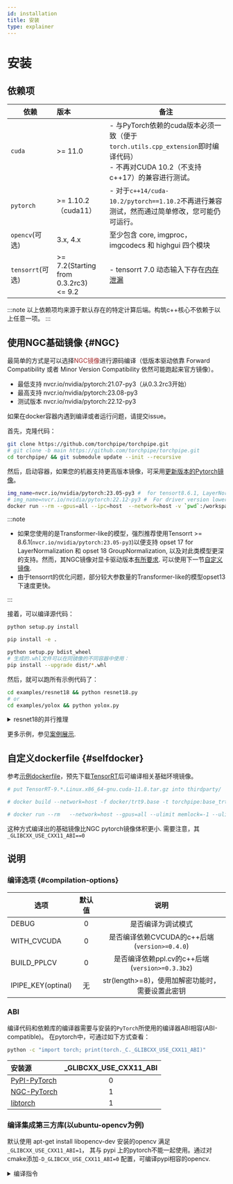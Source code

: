 ```yaml
---
id: installation
title: 安装
type: explainer
---
```



# 安装
<!-- Installation and Quick Start -->



## 依赖项

| 依赖             | 版本                   | 备注                                                                                                                                          |
|------------------|:-----------------------|---------------------------------------------------------------------------------------------------------------------------------------------|
| `cuda`           | >= 11.0                | - 与PyTorch依赖的cuda版本必须一致（便于`torch.utils.cpp_extension`即时编译代码） <br />- 不再对CUDA 10.2（不支持c++17）的兼容进行测试。            |
| `pytorch`        | >= 1.10.2（cuda11）      | - 对于`c++14/cuda-10.2/pytorch==1.10.2`不再进行兼容测试，然而通过简单修改，您可能仍可运行。                                                      |
| `opencv`(可选)   | 3.x, 4.x               | 至少包含 core, imgproc，imgcodecs 和 highgui 四个模块                                                                                          |
| `tensorrt`(可选) | >= 7.2(Starting from 0.3.2rc3)<br /><= 9.2 | - tensorrt 7.0 动态输入下存在[内存泄漏](https://github.com/NVIDIA/TensorRT/issues/351) |

:::note 
以上依赖项均来源于默认存在的特定计算后端。构筑c++核心不依赖于以上任意一项。
:::

## 使用NGC基础镜像 {#NGC}
最简单的方式是可以选择<font color='Brown'>NGC镜像</font>进行源码编译（低版本驱动依靠 Forward Compatibility 或者 Minor Version Compatibility 依然可能跑起来官方镜像）。
- 最低支持 nvcr.io/nvidia/pytorch:21.07-py3（从0.3.2rc3开始）
- 最高支持 nvcr.io/nvidia/pytorch:23.08-py3
- 测试版本 nvcr.io/nvidia/pytorch:22.12-py3

如果在docker容器内遇到编译或者运行问题，请提交issue。

首先，克隆代码：

```bash
git clone https://github.com/torchpipe/torchpipe.git
# git clone -b main https://github.com/torchpipe/torchpipe.git
cd torchpipe/ && git submodule update --init --recursive
```

然后，启动容器，如果您的机器支持更高版本镜像，可采用[更新版本的Pytorch镜像](https://catalog.ngc.nvidia.com/orgs/nvidia/containers/pytorch/tags)。

```bash
img_name=nvcr.io/nvidia/pytorch:23.05-py3 #  for tensort8.6.1, LayerNorm
# img_name=nvcr.io/nvidia/pytorch:22.12-py3 #  For driver version lower than 510
docker run --rm --gpus=all --ipc=host  --network=host -v `pwd`:/workspace  --shm-size 1G  --ulimit memlock=-1 --ulimit stack=67108864  --privileged=true  -w/workspace -it $img_name /bin/bash
```

:::note
- 如果您使用的是Transformer-like的模型，强烈推荐使用Tensorrt >= 8.6.1(`nvcr.io/nvidia/pytorch:23.05-py3`)以便支持 opset 17 for LayerNormalization 和 opset 18 GroupNormalization, 以及对此类模型更深的支持。然而，其NGC镜像对显卡驱动版本[有所要求](https://docs.nvidia.com/deeplearning/frameworks/pytorch-release-notes/rel-23-05.html#rel-23-05). 
可以使用下一节[自定义镜像](#selfdocker).
- 由于tensorrt的优化问题，部分较大参数量的Transformer-like的模型opset13下速度更快。


:::

接着，可以编译源代码：

<Tabs groupId="pip"  className="unique-tabs">
<TabItem value="sys" label="安装到系统">

```bash
python setup.py install
```
</TabItem>

<TabItem value="editable" label="可编辑模式">

```bash
pip install -e .
```

</TabItem>
<TabItem value="whl" label="打包">

```bash
python setup.py bdist_wheel
# 生成的.whl文件可以在同镜像的不同容器中使用：
pip install --upgrade dist/*.whl
```
</TabItem>
</Tabs>

然后，就可以跑所有示例代码了：

```bash
cd examples/resnet18 && python resnet18.py
# or 
cd examples/yolox && python yolox.py 
```

<details><summary>resnet18的并行推理</summary>

> 获取恰当的模型文件(目前支持 onnx, trt engine等).

```python
import torchvision.models as models
resnet18 = models.resnet18(pretrained=True).eval().cuda()

import tempfile, os, torch
model_path =  os.path.join(tempfile.gettempdir(), "./resnet18.onnx") 
resnet18 = models.resnet18(pretrained=True).eval().cuda()
data_bchw = torch.rand((1, 3, 224, 224)).cuda()
print("export: ", model_path)
torch.onnx.export(resnet18, data_bchw, model_path,
                  opset_version=17,
                  do_constant_folding=True,
                  input_names=["in"], output_names=["out"],dynamic_axes={"in": {0: "x"},"out": {0: "x"}})

# os.system(f"onnxsim {model_path} {model_path}")
```
 
> 现在你可以并发调用单模型了。
```python
import torch, torchpipe
model = torchpipe.pipe({'model': model_path,
                        'backend': "Sequential[cvtColorTensor,TensorrtTensor,SyncTensor]", # 后端引擎， 可见overview章节的解释。
                        'instance_num': 2, 'batching_timeout': '5', # 实例数和超时时间
                        'max': 4, # 模型优化范围最大值，也可以为 '4x3x224x224'
                        'mean': '123.675, 116.28, 103.53',#255*"0.485, 0.456, 0.406"，
                        'std': '58.395, 57.120, 57.375', # 将融合进tensorrt网络中
                        'color': 'rgb'}) # cvtColorTensor后端的参数： 目标颜色空间顺序
data = torch.zeros((1, 3, 224, 224)) # or torch.from_numpy(...)
input = {"data": data, 'color': 'bgr'}
model(input)  # 可并发调用
# 使用 "result" 作为数据输出标识；当然，其他键值也可自定义写入
print(input["result"].shape)  # 失败则此键值一定不存在，即使输入时已经存在。
```

</details>


更多示例，参见[案例展示](./showcase/showcase.mdx).


## 自定义dockerfile {#selfdocker}

参考[示例dockerfile](https://github.com/torchpipe/torchpipe/blob/main/docker/trt9.base)，预先下载[TensorRT](https://github.com/NVIDIA/TensorRT/tree/release/9.1#optional---if-not-using-tensorrt-container-specify-the-tensorrt-ga-release-build-path)后可编译相关基础环境镜像。
```bash
# put TensorRT-9.*.Linux.x86_64-gnu.cuda-11.8.tar.gz into thirdparty/

# docker build --network=host -f docker/trt9.base -t torchpipe:base_trt-9 .

# docker run --rm   --network=host --gpus=all --ulimit memlock=-1 --ulimit stack=67108864 --privileged=true  -v `pwd`:/workspace -it torchpipe:base_trt-9  /bin/bash 

```
这种方式编译出的基础镜像比NGC pytorch镜像体积更小. 需要注意，其`_GLIBCXX_USE_CXX11_ABI==0`



## 说明

### 编译选项 {#compilation-options}

| 选项               | 默认值 |                      说明                      |
|--------------------|:------:|:--------------------------------------------:|
| DEBUG              |   0    |               是否编译为调试模式               |
| WITH_CVCUDA        |   0    |          是否编译依赖CVCUDA的c++后端(`version>=0.4.0`)     |
| BUILD_PPLCV      |   0    |         是否编译依赖ppl.cv的c++后端  (`version>=0.3.3b2`)        |
| IPIPE_KEY(optinal) |   无   | str(length>=8)，使用加解密功能时，需要设置此密钥 |

<!-- | WITH_TENSORRT      |   1    |         是否编译依赖tensorrt的c++后端          | -->


### ABI
编译代码和依赖库的编译器需要与安装的`PyTorch`所使用的编译器ABI相容(ABI-compatible)。
在pytorch中，可通过如下方式查看：
```bash
python -c "import torch; print(torch._C._GLIBCXX_USE_CXX11_ABI)"
```
| 安装源                                                                       | _GLIBCXX_USE_CXX11_ABI |
|:-----------------------------------------------------------------------------|:----------------------:|
| [PyPI-PyTorch](https://pytorch.org/get-started/locally/)                     |           0            |
| [NGC-PyTorch](https://catalog.ngc.nvidia.com/orgs/nvidia/containers/pytorch) |           1            |
| [libtorch](https://pytorch.org/cppdocs/installing.html)                      |           1            |



### 编译集成第三方库(以ubuntu-opencv为例)

默认使用 apt-get install libopencv-dev 安装的opencv 满足`_GLIBCXX_USE_CXX11_ABI=1`， 其与 pypi 上的pytorch不能一起使用。通过对cmake添加`-D_GLIBCXX_USE_CXX11_ABI=0` 配置，可编译pypi相容的opencv.
<details><summary>编译指令</summary>

```bash
wget https://codeload.github.com/opencv/opencv/zip/refs/tags/4.5.4 -O opencv-4.5.4.zip

unzip opencv-4.5.4.zip && pip3 install cmake

cd opencv-4.5.4/ && \
sed -i '1a add_definitions(-D_GLIBCXX_USE_CXX11_ABI=0)' CMakeLists.txt  && \
      mkdir build && cd build && \
      cmake -D CMAKE_BUILD_TYPE=Release \
            -D BUILD_WITH_DEBUG_INFO=OFF \
            -D CMAKE_INSTALL_PREFIX=/usr/local/ \
            -D INSTALL_C_EXAMPLES=OFF \
            -D INSTALL_PYTHON_EXAMPLES=OFF \
            -DENABLE_NEON=OFF  \
            -D WITH_TBB=ON \
            -DBUILD_TBB=ON  \
            -DBUILD_WEBP=OFF \
            -D BUILD_ITT=OFF -D WITH_IPP=ON  \
            -D WITH_V4L=OFF \
            -D WITH_QT=OFF \
            -D WITH_OPENGL=OFF \
            -D BUILD_opencv_dnn=OFF \
            -DBUILD_opencv_java=OFF \
            -DBUILD_opencv_python2=OFF \
            -DBUILD_opencv_python3=ON \
            -D BUILD_NEW_PYTHON_SUPPORT=ON \
            -D BUILD_PYTHON_SUPPORT=ON \
            -D PYTHON_DEFAULT_EXECUTABLE=/usr/bin/python3 \
            -DBUILD_opencv_java_bindings_generator=OFF \
            -DBUILD_opencv_python_bindings_generator=ON \
            -D BUILD_EXAMPLES=OFF \
            -D WITH_OPENEXR=OFF \
            -DWITH_JPEG=ON  \
            -DBUILD_JPEG=ON\
            -D BUILD_JPEG_TURBO_DISABLE=OFF \
            -D BUILD_DOCS=OFF \
            -D BUILD_PERF_TESTS=OFF \
            -D BUILD_TESTS=OFF \
            -D BUILD_opencv_apps=OFF \
            -D BUILD_opencv_calib3d=OFF \
            -D BUILD_opencv_contrib=OFF \
            -D BUILD_opencv_features2d=OFF \
            -D BUILD_opencv_flann=OFF \
            -DBUILD_opencv_gapi=OFF \
            -D WITH_CUDA=OFF \
            -D WITH_CUDNN=OFF \
            -D OPENCV_DNN_CUDA=OFF \
            -D ENABLE_FAST_MATH=1 \
            -D WITH_CUBLAS=0 \
            -D BUILD_opencv_gpu=OFF \
            -D BUILD_opencv_ml=OFF \
            -D BUILD_opencv_nonfree=OFF \
            -D BUILD_opencv_objdetect=OFF \
            -D BUILD_opencv_photo=OFF \
            -D BUILD_opencv_stitching=OFF \
            -D BUILD_opencv_superres=OFF \
            -D BUILD_opencv_ts=OFF \
            -D BUILD_opencv_video=OFF \
            -D BUILD_videoio_plugins=OFF \
            -D BUILD_opencv_videostab=OFF \
            -DBUILD_EXAMPLES=OFF \
            -DBUILD_opencv_calib3d=OFF \
            -DBUILD_opencv_features2d=OFF\
            -DBUILD_opencv_flann=OFF\
            -DBUILD_opencv_ml=OFF\
            -DBUILD_opencv_videoio=OFF\
                .. && make -j4 && make install
```

</details>





